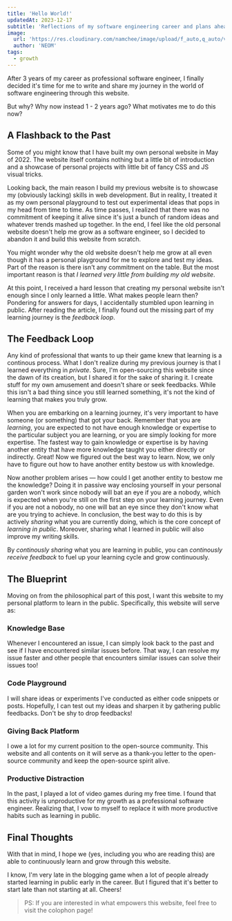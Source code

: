 ---
title: 'Hello World!'
updatedAt: 2023-12-17
subtitle: 'Reflections of my software engineering career and plans ahead'
image:
  url: 'https://res.cloudinary.com/namchee/image/upload/f_auto,q_auto/v1/posts/hello-world/banner'
  author: 'NEOM'
tags:
  - growth
---


After 3 years of my career as professional software engineer, I finally decided it's time for me to write and share my journey in the world of software engineering through this website.

But why? Why now instead 1 - 2 years ago? What motivates me to do this now?

## A Flashback to the Past

Some of you might know that I have built my own personal website in <TextLink href="https://github.com/Namchee/site/tree/1b54cab8ce574ceb11f69d727547324f42a67b55" external>May of 2022</TextLink>.
The website itself contains nothing but a little bit of introduction and a showcase of personal projects with little bit of fancy CSS and JS visual tricks.

Looking back, the main reason I build my previous website is to showcase my (obviously lacking) skills in web development. But in reality, I treated it as my own personal playground to test out
experimental ideas that pops in my head from time to time. As time passes, I realized that there was no commitment of keeping it alive since it's just a bunch of random ideas and whatever
trends mashed up together. In the end, I feel like the old personal website doesn't help me grow as a software engineer, so I decided to abandon it and build this website from scratch.

You might wonder why the old website doesn't help me grow at all even though it has a personal playground for me to explore and test my ideas. Part of the reason is there isn't
any commitment on the table. But the most important reason is that *I learned very little from building my old website*.

At this point, I received a hard lesson that creating my personal website isn't enough since I only learned a little. What makes people learn then?
Pondering for answers for days, I accidentally stumbled upon <TextLink href="https://www.swyx.io/learn-in-public">learning in public</TextLink>. After reading
the article, I finally found out the missing part of my learning journey is the *feedback loop*.

## The Feedback Loop

Any kind of professional that wants to up their game knew that learning is a continous process. What I don't realize during my previous journey is that I learned everything
in *private*. Sure, I'm <TextLink href="https://www.github.com/Namchee/site">open-sourcing</TextLink> this website since the dawn of its creation, but I shared it
for the sake of sharing it. I create stuff for my own amusement and doesn't share or seek feedbacks. While this isn't a bad thing since you still learned something,
it's not the kind of learning that makes you truly grow.

When you are embarking on a learning journey, it's very important to have someone (or something) that got your back. Remember that you are *learning*, you are expected
to not have enough knowledge or expertise to the particular subject you are learning, or you are simply looking for more expertise. The fastest way to gain knowledge
or expertise is by having another entity that have more knowledge taught you either directly or indirectly. Great! Now we figured out the best way to learn. Now, we
only have to figure out how to have another entity bestow us with knowledge.

Now another problem arises &mdash; how could I get another entity to bestow me the knowledge? Doing it in passive way enclosing yourself in your personal garden won't
work since nobody will bat an eye if you are a nobody, which is expected when you're still on the first step on your learning journey. Even if you are not a nobody,
no one will bat an eye since they don't know what are you trying to achieve. In conclusion, the best way to do this is by actively *sharing* what you are currently doing,
which is the core concept of *learning in public*. Moreover, sharing what I learned in public will also improve my writing skills.

By *continously sharing* what you are learning in public, you can *continously receive feedback* to fuel up your learning cycle and grow continuously.

## The Blueprint

Moving on from the philosophical part of this post, I want this website to my personal platform to learn in the public. Specifically, this website will serve as:

### Knowledge Base

Whenever I encountered an issue, I can simply look back to the past and see if I have encountered similar issues before. That way, I can resolve my issue faster
and other people that encounters similar issues can solve their issues too!

### Code Playground

I will share ideas or experiments I've conducted as either code snippets or posts. Hopefully, I can test out my ideas and sharpen it by gathering public feedbacks. Don't be shy to drop feedbacks!

### Giving Back Platform

I owe a lot for my current position to the open-source community. This website and all contents on it will serve as a thank-you letter to the open-source community and keep the open-source spirit alive.

### Productive Distraction

In the past, I played a lot of video games during my free time. I found that this activity is unproductive for my growth as a professional software engineer. Realizing that,
I vow to myself to replace it with more productive habits such as learning in public.

## Final Thoughts

With that in mind, I hope we (yes, including you who are reading this) are able to continuously learn and grow through this website.

I know, I'm very late in the blogging game when a lot of people already started learning in public early in the career. But I figured that it's better to start late than not starting at all. Cheers!

> PS: If you are interested in what empowers this website, feel free to visit the <TextLink href="/colophon">colophon</TextLink> page!
